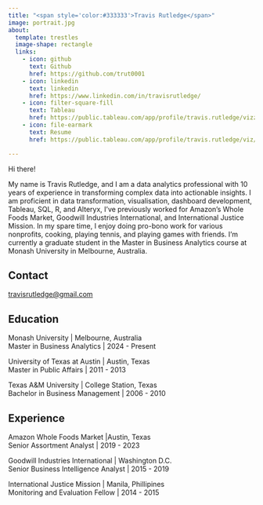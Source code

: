 ```yaml
---
title: "<span style='color:#333333'>Travis Rutledge</span>"
image: portrait.jpg
about:
  template: trestles
  image-shape: rectangle
  links:
    - icon: github
      text: Github
      href: https://github.com/trut0001
    - icon: linkedin
      text: linkedin
      href: https://www.linkedin.com/in/travisrutledge/
    - icon: filter-square-fill
      text: Tableau
      href: https://public.tableau.com/app/profile/travis.rutledge/vizzes
    - icon: file-earmark
      text: Resume
      href: https://public.tableau.com/app/profile/travis.rutledge/viz/Resume_17210177396910/Resume

---
```


Hi there! 

My name is Travis Rutledge, and I am a data analytics professional with 10 years of experience in transforming complex data into actionable insights. I am proficient in data transformation, visualisation, dashboard development, Tableau, SQL, R, and Alteryx, I've previously worked for Amazon's Whole Foods Market, Goodwill Industries International, and International Justice Mission. In my spare time, I enjoy doing pro-bono  work for various nonprofits, cooking, playing tennis, and playing games with friends. I'm currently a graduate student in the Master in Business Analytics course at Monash University in Melbourne, Australia. 

## Contact
[travisrutledge@gmail.com](travisrutledge@gmail.com)

## Education

Monash University | Melbourne, Australia
<br> Master in Business Analytics | 2024 - Present

University of Texas at Austin | Austin, Texas
<br> Master in Public Affairs | 2011 - 2013

Texas A&M University | College Station, Texas
<br> Bachelor in Business Management | 2006 - 2010

## Experience

Amazon Whole Foods Market |Austin, Texas
<br> Senior Assortment Analyst | 2019 - 2023

Goodwill Industries International | Washington D.C.
<br> Senior Business Intelligence Analyst | 2015 - 2019

International Justice Mission | Manila, Phillipines
<br> Monitoring and Evaluation Fellow | 2014 - 2015
